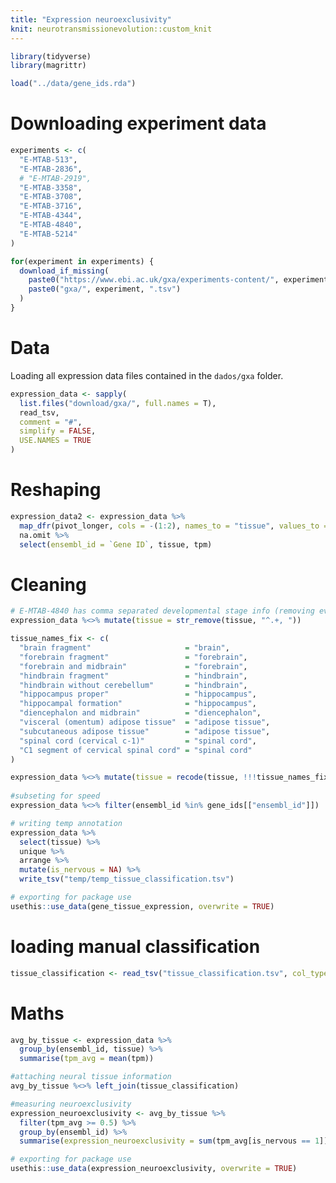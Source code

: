 ```yaml
---
title: "Expression neuroexclusivity"
knit: neurotransmissionevolution::custom_knit
---
```

```r
library(tidyverse)
library(magrittr)

load("../data/gene_ids.rda")
```

# Downloading experiment data
```r
experiments <- c(
  "E-MTAB-513",
  "E-MTAB-2836",
  # "E-MTAB-2919",
  "E-MTAB-3358",
  "E-MTAB-3708",
  "E-MTAB-3716",
  "E-MTAB-4344",
  "E-MTAB-4840",
  "E-MTAB-5214"
)

for(experiment in experiments) {
  download_if_missing(
    paste0("https://www.ebi.ac.uk/gxa/experiments-content/", experiment, "/resources/ExperimentDownloadSupplier.RnaSeqBaseline/tpms.tsv"),
    paste0("gxa/", experiment, ".tsv")
  )
}
```

# Data
Loading all expression data files contained in the `dados/gxa` folder.
```r
expression_data <- sapply(
  list.files("download/gxa/", full.names = T),
  read_tsv,
  comment = "#",
  simplify = FALSE,
  USE.NAMES = TRUE
)
```

# Reshaping
```r
expression_data2 <- expression_data %>%
  map_dfr(pivot_longer, cols = -(1:2), names_to = "tissue", values_to = "tpm") %>%
  na.omit %>%
  select(ensembl_id = `Gene ID`, tissue, tpm)
```

# Cleaning
```r
# E-MTAB-4840 has comma separated developmental stage info (removing everything before ", ")
expression_data %<>% mutate(tissue = str_remove(tissue, "^.+, "))

tissue_names_fix <- c(
  "brain fragment"                     = "brain",
  "forebrain fragment"                 = "forebrain",
  "forebrain and midbrain"             = "forebrain",
  "hindbrain fragment"                 = "hindbrain",
  "hindbrain without cerebellum"       = "hindbrain",
  "hippocampus proper"                 = "hippocampus",
  "hippocampal formation"              = "hippocampus",
  "diencephalon and midbrain"          = "diencephalon",
  "visceral (omentum) adipose tissue"  = "adipose tissue",
  "subcutaneous adipose tissue"        = "adipose tissue",
  "spinal cord (cervical c-1)"         = "spinal cord",
  "C1 segment of cervical spinal cord" = "spinal cord"
)

expression_data %<>% mutate(tissue = recode(tissue, !!!tissue_names_fix))
           
#subseting for speed
expression_data %<>% filter(ensembl_id %in% gene_ids[["ensembl_id"]])

# writing temp annotation
expression_data %>%
  select(tissue) %>%
  unique %>%
  arrange %>%
  mutate(is_nervous = NA) %>%
  write_tsv("temp/temp_tissue_classification.tsv")

# exporting for package use
usethis::use_data(gene_tissue_expression, overwrite = TRUE)
```

# loading manual classification
```r
tissue_classification <- read_tsv("tissue_classification.tsv", col_types = "ci")
```

# Maths
```r
avg_by_tissue <- expression_data %>%
  group_by(ensembl_id, tissue) %>%
  summarise(tpm_avg = mean(tpm))

#attaching neural tissue information
avg_by_tissue %<>% left_join(tissue_classification)

#measuring neuroexclusivity
expression_neuroexclusivity <- avg_by_tissue %>%
  filter(tpm_avg >= 0.5) %>%
  group_by(ensembl_id) %>%
  summarise(expression_neuroexclusivity = sum(tpm_avg[is_nervous == 1])/sum(tpm_avg))

# exporting for package use
usethis::use_data(expression_neuroexclusivity, overwrite = TRUE)
```
